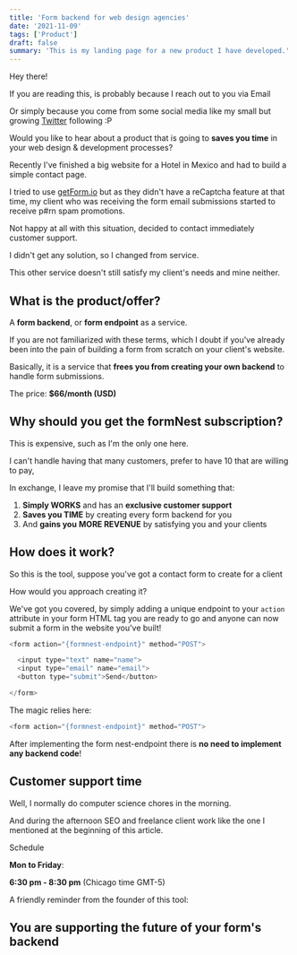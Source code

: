 ```yaml
---
title: 'Form backend for web design agencies'
date: '2021-11-09'
tags: ['Product']
draft: false
summary: 'This is my landing page for a new product I have developed.'
---
```


Hey there!

If you are reading this, is probably because I reach out to you via Email

Or simply because you come from some social media like my small but growing [Twitter](https://twitter.com/alejogb1) following :P

Would you like to hear about a product that is going to **saves you time** in your web design & development processes?

Recently I've finished a big website for a Hotel in Mexico and had to build a simple contact page.

I tried to use [getForm.io](http://getform.io) but as they didn't have a reCaptcha feature at that time, my client who was receiving the form email submissions started to receive p#rn spam promotions.

Not happy at all with this situation, decided to contact immediately customer support.

I didn't get any solution, so I changed from service.

This other service doesn't still satisfy my client's needs and mine neither.

## What is the product/offer?

A **form backend**, or **form endpoint** as a service.

If you are not familiarized with these terms, which I doubt if you've already been into the pain of building a form from scratch on your client's website.

Basically, it is a service that **frees you from creating your own backend** to handle form submissions.

The price: **$66/month (USD)**

## Why should you get the formNest subscription?

This is expensive, such as I'm the only one here.

I can't handle having that many customers, prefer to have 10 that are willing to pay,

In exchange, I leave my promise that I'll build something that:

1. **Simply WORKS** and has an **exclusive customer support**
2. **Saves you TIME** by creating every form backend for you
3. And **gains you** **MORE REVENUE** by satisfying you and your clients

## How does it work?

So this is the tool, suppose you've got a contact form to create for a client

How would you approach creating it?

We've got you covered, by simply adding a unique endpoint to your `action` attribute in your form HTML tag you are ready to go and anyone can now submit a form in the website you've built!

```js
<form action="{formnest-endpoint}" method="POST">

  <input type="text" name="name">
  <input type="email" name="email">
  <button type="submit">Send</button>

</form>
```

The magic relies here:

```js
<form action="{formnest-endpoint}" method="POST">
```

After implementing the form nest-endpoint there is **no need to implement any backend code**!

## Customer support time

Well, I normally do computer science chores in the morning.

And during the afternoon SEO and freelance client work like the one I mentioned at the beginning of this article.

Schedule

**Mon to Friday**:

**6:30 pm - 8:30 pm** (Chicago time GMT-5)

A friendly reminder from the founder of this tool:

## You are supporting the future of your form's backend
